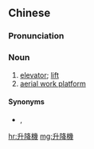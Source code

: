 {{also|升降机|昇降機}}
==Chinese==
{{zh-forms|s=升降机|type=21|t2=昇降機}}

===Pronunciation===
{{zh-pron
|m=shēngjiàngjī
|c=sing1 gong3 gei1
|mn=seng-kàng-ki
|cat=n
}}

===Noun===
{{zh-noun}}

# [[elevator]]; [[lift]]
# [[aerial work platform]]

====Synonyms====
* {{sense|elevator}} {{zh-l|電梯}}, {{qualifier|Cantonese}} {{zh-l|𨋢}}

[[hr:升降機]]
[[mg:升降機]]